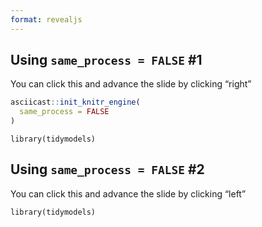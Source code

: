```yaml
---
format: revealjs
---
```


## Using `same_process = FALSE` #1

You can click this and advance the slide by clicking "right"

```r
asciicast::init_knitr_engine(
  same_process = FALSE
)
```

```asciicast
library(tidymodels)
```

## Using `same_process = FALSE` #2

You can click this and advance the slide by clicking "left"

```asciicast
library(tidymodels)
```
